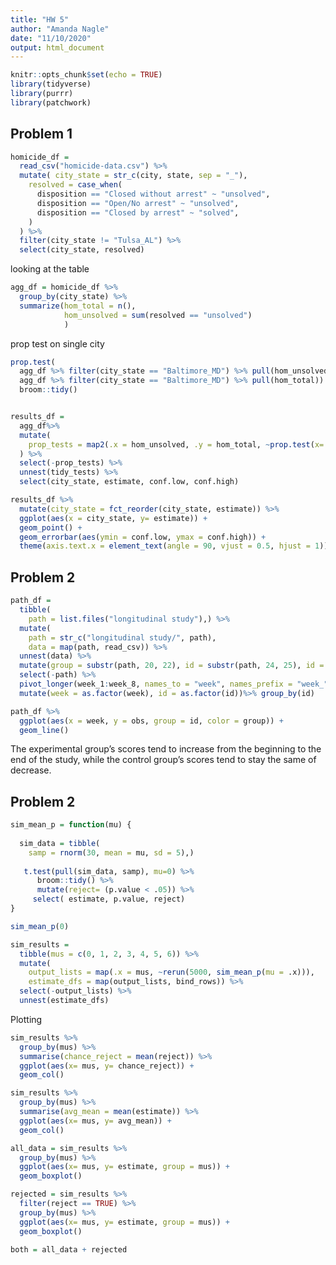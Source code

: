 ```yaml
---
title: "HW 5"
author: "Amanda Nagle"
date: "11/10/2020"
output: html_document
---
```


```r
knitr::opts_chunk$set(echo = TRUE)
library(tidyverse)
library(purrr)
library(patchwork)
```

## Problem 1


```r
homicide_df = 
  read_csv("homicide-data.csv") %>%
  mutate( city_state = str_c(city, state, sep = "_"),
    resolved = case_when(
      disposition == "Closed without arrest" ~ "unsolved",
      disposition == "Open/No arrest" ~ "unsolved",
      disposition == "Closed by arrest" ~ "solved",
    )
  ) %>%
  filter(city_state != "Tulsa_AL") %>%
  select(city_state, resolved)
```
looking at the table

```r
agg_df = homicide_df %>%
  group_by(city_state) %>%
  summarize(hom_total = n(),
            hom_unsolved = sum(resolved == "unsolved")
            )
```

prop test on single city

```r

prop.test(
  agg_df %>% filter(city_state == "Baltimore_MD") %>% pull(hom_unsolved),
  agg_df %>% filter(city_state == "Baltimore_MD") %>% pull(hom_total)) %>%
  broom::tidy()


results_df = 
  agg_df%>%
  mutate(
    prop_tests = map2(.x = hom_unsolved, .y = hom_total, ~prop.test(x=.x, n= .y)), tidy_tests = map(.x = prop_tests, ~broom::tidy(.x))
  ) %>%
  select(-prop_tests) %>%
  unnest(tidy_tests) %>%
  select(city_state, estimate, conf.low, conf.high)
```

```r
results_df %>%
  mutate(city_state = fct_reorder(city_state, estimate)) %>%
  ggplot(aes(x = city_state, y= estimate)) +
  geom_point() +
  geom_errorbar(aes(ymin = conf.low, ymax = conf.high)) +
  theme(axis.text.x = element_text(angle = 90, vjust = 0.5, hjust = 1))
```

## Problem 2

```r
path_df = 
  tibble(
    path = list.files("longitudinal study"),) %>%
  mutate(
    path = str_c("longitudinal study/", path),
    data = map(path, read_csv)) %>%
  unnest(data) %>%
  mutate(group = substr(path, 20, 22), id = substr(path, 24, 25), id = str_c(group, id)) %>%
  select(-path) %>%
  pivot_longer(week_1:week_8, names_to = "week", names_prefix = "week_", values_to = "obs") %>%
  mutate(week = as.factor(week), id = as.factor(id))%>% group_by(id)

path_df %>%
  ggplot(aes(x = week, y = obs, group = id, color = group)) +
  geom_line()


```

The experimental group's scores tend to increase from the beginning to the end of the study, while the control group's scores tend to stay the same of decrease. 

## Problem 2

```r
sim_mean_p = function(mu) {
  
  sim_data = tibble(
    samp = rnorm(30, mean = mu, sd = 5),)
  
   t.test(pull(sim_data, samp), mu=0) %>%
      broom::tidy() %>%
      mutate(reject= (p.value < .05)) %>%
     select( estimate, p.value, reject)
}

sim_mean_p(0)

```

```r
sim_results = 
  tibble(mus = c(0, 1, 2, 3, 4, 5, 6)) %>% 
  mutate(
    output_lists = map(.x = mus, ~rerun(5000, sim_mean_p(mu = .x))),
    estimate_dfs = map(output_lists, bind_rows)) %>% 
  select(-output_lists) %>% 
  unnest(estimate_dfs)
```

Plotting
```r

sim_results %>% 
  group_by(mus) %>%
  summarise(chance_reject = mean(reject)) %>%
  ggplot(aes(x= mus, y= chance_reject)) +
  geom_col()

sim_results %>% 
  group_by(mus) %>%
  summarise(avg_mean = mean(estimate)) %>%
  ggplot(aes(x= mus, y= avg_mean)) +
  geom_col()

all_data = sim_results %>% 
  group_by(mus) %>%
  ggplot(aes(x= mus, y= estimate, group = mus)) +
  geom_boxplot()

rejected = sim_results %>% 
  filter(reject == TRUE) %>%
  group_by(mus) %>%
  ggplot(aes(x= mus, y= estimate, group = mus)) +
  geom_boxplot()

both = all_data + rejected

```
